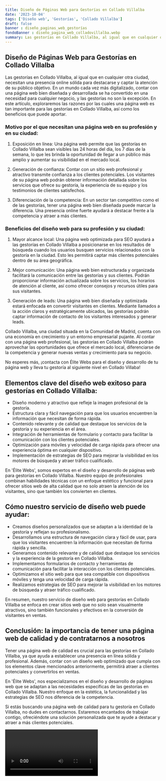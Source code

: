 ```yaml
---
title: Diseño de Páginas Web para Gestorías en Collado Villalba
date: '2023-10-04'
tags: ['Diseño web', 'Gestorías', 'Collado Villalba']
draft: false
banner : diseño_paginas_web_gestorías
fondoBanner : diseño_pagina_web_colladovillalba.webp
summary: Las gestorías en Collado Villalba, al igual que en cualquier otra ciudad, necesitan una presencia online sólida para destacarse y captar la atención de su público objetivo. En un mundo cada vez más digitalizado, contar con una página web bien diseñada y desarrollada se ha convertido en una necesidad para cualquier negocio, y las gestorías no son la excepción. En este artículo, exploraremos las razones por las cuales una página web es tan importante para las gestorías en Collado Villalba, así como los beneficios que puede aportar.
---
```


## Diseño de Páginas Web para Gestorías en Collado Villalba

Las gestorías en Collado Villalba, al igual que en cualquier otra ciudad, necesitan una presencia online sólida para destacarse y captar la atención de su público objetivo. En un mundo cada vez más digitalizado, contar con una página web bien diseñada y desarrollada se ha convertido en una necesidad para cualquier negocio, y las gestorías no son la excepción. En este artículo, exploraremos las razones por las cuales una página web es tan importante para las gestorías en Collado Villalba, así como los beneficios que puede aportar.

### Motivo por el que necesitan una página web en su profesión y en su ciudad:

1. Exposición en línea: Una página web permite que las gestorías en Collado Villalba sean visibles las 24 horas del día, los 7 días de la semana, lo que les brinda la oportunidad de llegar a un público más amplio y aumentar su visibilidad en el mercado local.

2. Generación de confianza: Contar con un sitio web profesional y atractivo transmite confianza a los clientes potenciales. Los visitantes de su página web podrán obtener información detallada sobre los servicios que ofrece su gestoría, la experiencia de su equipo y los testimonios de clientes satisfechos.

3. Diferenciación de la competencia: En un sector tan competitivo como el de las gestorías, tener una página web bien diseñada puede marcar la diferencia. Una presencia online fuerte ayudará a destacar frente a la competencia y atraer a más clientes.

### Beneficios del diseño web para su profesión y su ciudad:

1. Mayor alcance local: Una página web optimizada para SEO ayudará a las gestorías en Collado Villalba a posicionarse en los resultados de búsqueda cuando los usuarios busquen servicios relacionados con la gestoría en la ciudad. Esto les permitirá captar más clientes potenciales dentro de su área geográfica.

2. Mejor comunicación: Una página web bien estructurada y organizada facilitará la comunicación entre las gestorías y sus clientes. Podrán proporcionar información actualizada sobre los servicios, los horarios de atención al cliente, así como ofrecer consejos y recursos útiles para sus visitantes.

3. Generación de leads: Una página web bien diseñada y optimizada estará enfocada en convertir visitantes en clientes. Mediante llamados a la acción claros y estratégicamente ubicados, las gestorías podrán captar información de contacto de los visitantes interesados y generar leads.

Collado Villalba, una ciudad situada en la Comunidad de Madrid, cuenta con una economía en crecimiento y un entorno empresarial pujante. Al contar con una página web profesional, las gestorías en Collado Villalba podrán aprovechar las oportunidades que ofrece el mercado local, diferenciarse de la competencia y generar nuevas ventas y crecimiento para su negocio.

No esperes más, ¡contacta con Élite Webs para el diseño y desarrollo de tu página web y lleva tu gestoría al siguiente nivel en Collado Villaba!

<GifSeo />

<Cta />

## Elementos clave del diseño web exitoso para gestorías en Collado Villalba:

- Diseño moderno y atractivo que refleje la imagen profesional de la gestoría.
- Estructura clara y fácil navegación para que los usuarios encuentren la información que necesitan de forma rápida.
- Contenido relevante y de calidad que destaque los servicios de la gestoría y su experiencia en el área.
- Integración de herramientas de formulario y contacto para facilitar la comunicación con los clientes potenciales.
- Optimización para móviles y velocidad de carga rápida para ofrecer una experiencia óptima en cualquier dispositivo.
- Implementación de estrategias de SEO para mejorar la visibilidad en los motores de búsqueda y atraer tráfico cualificado.

En 'Élite Webs', somos expertos en el diseño y desarrollo de páginas web para gestorías en Collado Villalba. Nuestro equipo de profesionales combinan habilidades técnicas con un enfoque estético y funcional para ofrecer sitios web de alta calidad que no solo atraen la atención de los visitantes, sino que también los convierten en clientes.

## Cómo nuestro servicio de diseño web puede ayudar:

- Creamos diseños personalizados que se adaptan a la identidad de la gestoría y reflejan su profesionalismo.
- Desarrollamos una estructura de navegación clara y fácil de usar, para que los visitantes encuentren la información que necesitan de forma rápida y sencilla.
- Generamos contenido relevante y de calidad que destaque los servicios y la experiencia de la gestoría en Collado Villalba.
- Implementamos formularios de contacto y herramientas de comunicación para facilitar la interacción con los clientes potenciales.
- Optimizamos el sitio web para que sea compatible con dispositivos móviles y tenga una velocidad de carga rápida.
- Realizamos estrategias de SEO para mejorar la visibilidad en los motores de búsqueda y atraer tráfico cualificado.

En resumen, nuestro servicio de diseño web para gestorías en Collado Villalba se enfoca en crear sitios web que no solo sean visualmente atractivos, sino también funcionales y efectivos en la conversión de visitantes en ventas.

## Conclusión: la importancia de tener una página web de calidad y de contratarnos a nosotros

Tener una página web de calidad es crucial para las gestorías en Collado Villalba, ya que ayuda a establecer una presencia en línea sólida y profesional. Además, contar con un diseño web optimizado que cumpla con los elementos clave mencionados anteriormente, permitirá atraer a clientes potenciales y convertirlos en ventas.

En 'Élite Webs', nos especializamos en el diseño y desarrollo de páginas web que se adaptan a las necesidades específicas de las gestorías en Collado Villalba. Nuestro enfoque en la estética, la funcionalidad y las estrategias de SEO nos diferencia de la competencia.

Si estás buscando una página web de calidad para tu gestoría en Collado Villalba, no dudes en contactarnos. Estaremos encantados de trabajar contigo, ofreciéndote una solución personalizada que te ayude a destacar y atraer a más clientes potenciales.

<Video />

<CtaBot job='Gestorías' city='Collado Villalba'/>

<Gmaps query='Collado Villalba+españa+maps' />